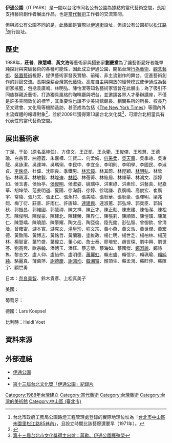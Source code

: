 {{Infobox museum
 |名称    = 伊通公園
 | original_name  = IT Park|en|
 |logo = 藝廊伊通公園Logo.jpg
 |logosize =
 |logo_caption =
 |图像    = 
 |图像大小= 
 |图像说明= 
 |map_type= 
 |latitude=
 |longitude=
 |map_size= 
 |map_caption=
 |坐标    =
 |established    = 1988年9月
 |location    = {{ROC-TW}}<br>[[台北市|台北市]][[中山區_(臺北市)|中山區]]伊通街41號2、3樓
 |founder    = 莊普、劉慶堂、陳慧峤
 |director    = <!--馆长-->
 |president    = <!--館长-->
 |curator    = <!--策展人-->
 |owner    = <!--所有者-->
 |publictransit    = <!--公共交通-->
 |website    = [http://www.itpark.com.tw/ http://www.itpark.com.tw/]
}}
{{dablink|'''伊通公園'''是位在台北市[[伊通街|伊通街]]與松江路巷口交界的一座台北市公有公園，但本文則是描述以該公有公園命名並於其鄰近位址發跡的藝術基地。}}

{{multiple issues|
{{third-party}}
{{Expand|time=2015-02-22T13:28:43+00:00}}
{{Advert|time=2020-07-24T23:45:41+00:00}}
}}
'''伊通公園'''（IT PARK）是一間以台北市同名公有公園為據點的當代藝術空間，長期支持藝術創作者展出作品，也是[[當代藝術|當代藝術]]工作者的交流空間。

但與該公有公園不同的是，此藝廊是實際以[[伊通街|伊通街]]設址，但該公有公園卻以[[松江路|松江路]]<ref>台北市政府工務局公園路燈工程管理處登錄的實際地理位址為「[https://parks.taipei/parks/m2/pkl_parks_m2C.php?sid=437 台北市中山區朱園里松江路85巷內]」，且設立時間比該藝廊還要早（1971年）。</ref>進行設址。

== 歷史 ==
1988年，'''莊普'''、'''陳慧嶠'''、'''黃文浩'''等藝術家與攝影家'''劉慶堂'''為了讓藝術愛好者能單純探討與突破藝術的各種可能性，因此成立伊通公園，開拓台灣[[行為藝術|行為藝術]]、[[觀念藝術|觀念藝術]]、[[裝置藝術|裝置藝術]]視野，提供藝術家發表實驗、前衛、非主流創作的舞台，促進藝術創作的討論交流。長期深耕台灣[[當代藝術|當代藝術]]。高度自主與開放的經營模式使伊通成為藝術家搖籃，包括袁廣鳴、林明弘、陳怡潔等知名藝術家皆曾在此展出；為了吸引不同族群親近藝術，打造獨具風格的咖啡廳與吧台，並邀請各界人才舉辦講座，不僅是許多空間效仿的標竿，其重要性也讓不少美術館館長、相關系所的所長、校長乃至文建會、文化局等機關造訪，甚至成為包括《[[The_New_York_Times|The New York Times]]》等國內外主流媒體的報導對象<ref>{{cite news |language = EN |author = Drew Solomon |url = https://www.nytimes.com/1996/08/04/arts/on-each-palette-a-choice-of-political-colors.html |title = On Each Palette, a Choice of Political Colors |publisher = The New York Times |date =1996-08-04}}</ref>，並於2009年獲得第13屆台北文化獎<ref>[http://blog.xuite.net/erix_lin/8house/27813924-%E7%AC%AC%E5%8D%81%E4%B8%89%E5%B1%86%E5%8F%B0%E5%8C%97%E5%B8%82%E6%96%87%E5%8C%96%E7%8D%8E%E5%BE%97%E4%B8%BB%E5%87%BA%E7%88%90%EF%BC%9A%E8%94%A3%E5%8B%B3%E3%80%81%E4%BC%8A%E9%80%9A%E5%85%AC%E5%9C%92%E7%8D%B2%E6%AE%8A%E6%A6%AE 第十三屆台北市文化獎得主出爐：蔣勳、伊通公園獲殊榮]</ref>，可謂台北相當具有代表性的當代藝術空間。

== 展出藝術家 ==
丁潔、于彭（原名[[巫坤任|巫坤任]]）、方偉文、王正凱、王永衢、王俊傑、王雅慧、王德瑜、白宗晉、曲德義、朱嘉樺、江賢二、何孟娟、[[何采柔|何采柔]]、[[吳天章|吳天章]]、吳季璁、吳東龍、吳詠潔、吳達坤、吳瑪悧、李民中、李宜全、李明則、李明學、李國民、李淑貞、[[李銘盛|李銘盛]]、杜偉、沈昭良、季鐵男、[[林宏璋|林宏璋]]、林其蔚、林昆穎、[[林明弘|林明弘]]、林欣怡、林珮淳、林敏毅、林煌迪、[[林鉅|林鉅]]、林蓓菁、林銓居、林輝華、林鴻文、邵婷如、侯玉書、侯怡亭、[[侯俊明|侯俊明]]、侯淑姿、姚瑞中、洪東祿、洪素珍、洪藝真、紀嘉華、胡坤榮、范姜明道、夏陽、徐洵蔚、徐婷、徐瑞謙、袁廣鳴、高俊宏、崔廣宇、常陵、張乃文、張正仁、張永村、張美陵、張耿華、張耿豪、張暉明、梁兆熙、梅丁衍、莊普、許雨仁、許唐瑋、[[連建興|連建興]]、連淑蕙、郭弘坤、郭奕臣、郭娟秋、郭振昌、郭維國、郭慧禪、陳文祥、陳正才、陳正勳、陳志建、陳怡潔、陳松志、陳俊明、陳俊豪、陳建北、陳建榮、陳界仁、陳張莉、陳順築、陳愷璜、陳萬仁、陳慧嶠、陳曉朋、陳擎耀、陶文岳、陶亞倫、陸先銘、彭弘智、曾御欽、曾清淦、曾雍甯、游本寬、游克文、[[湯皇珍|湯皇珍]]、程文宗、黃小燕、黃文浩、黃世傑、黃宏德、黃致陽、黃博志、黃銘哲、黃蘭雅、塗維政、楊仁明、楊世芝、楊柏林、楊茂林、楊智富、葉竹盛、葉偉立、董心如、詹士泰、廖堉安、趙世琛、劉中興、劉世芬、劉高興、歐宗翰、潘娉玉、潘鈺、蔡志榮、蔡海如、蔡國傑、[[鄭淑麗|鄭淑麗]]、鄭詩雋、黎志文、盧人仰、盧怡仲、盧明德、[[蕭麗虹|蕭麗虹]]、賴志盛、賴信宇、賴珮瑜、[[賴純純|賴純純]]、駱麗真、薄茵萍、[[謝德慶|謝德慶]]、[[謝鴻均|謝鴻均]]、[[韓湘甯|韓湘甯]]、顏頂生、蘇孟鴻、蘇旺伸、蘇匯宇、顧世勇

日本：[[奈良美智|奈良美智]]、鈴木貴彥、上松真美子

美國：{{link-en|George Condo|George Condo|George Condo}}

葡萄牙：{{link-en|Rigo 23|Rigo 23|Rigo 23}}

德國：Lars Koepsel

比利時：Heidi Voet

== 資料來源 ==
<references />
== 外部連結 ==

*[http://www.itpark.com.tw/ 伊通公園]
*{{facebook|ItParkArtHouse|伊通公園}}
*[https://web.archive.org/web/20190222190820/https://vimeo.com/113283103 第十三屆台北文化獎「伊通公園」紀錄片]

[[Category:1988年台灣建立|Category:1988年台灣建立]]
[[Category:當代藝術|Category:當代藝術]]
[[Category:台灣藝術|Category:台灣藝術]]
[[Category:台灣的美術館|Category:台灣的美術館]]
[[Category:中山區_(臺北市)|Category:中山區 (臺北市)]]